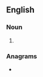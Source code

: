 ==English==

===Noun===
{{head|en|noun form}}

# {{plural of|ordnance|lang=en}}

===Anagrams===
* {{anagrams|en|a=acdennors|consarned|nonsacred}}